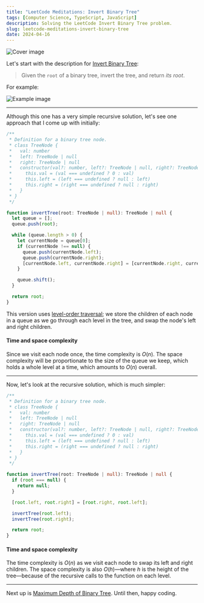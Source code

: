 ```yaml
---
title: "LeetCode Meditations: Invert Binary Tree"
tags: [Computer Science, TypeScript, JavaScript]
description: Solving the LeetCode Invert Binary Tree problem.
slug: leetcode-meditations-invert-binary-tree
date: 2024-04-16
---
```


![Cover image](https://raw.githubusercontent.com/rivea0/leetcode-meditations-assets/main/src/2024-04-16/32-lm.png)

Let's start with the description for [Invert Binary Tree](https://leetcode.com/problems/invert-binary-tree):

> Given the `root` of a binary tree, invert the tree, and return _its root_.


For example:

![Example image](https://assets.leetcode.com/uploads/2021/03/14/invert1-tree.jpg)

---

Although this one has a very simple recursive solution, let's see one approach that I come up with initially:

```ts
/**
 * Definition for a binary tree node.
 * class TreeNode {
 *   val: number
 *   left: TreeNode | null
 *   right: TreeNode | null
 *   constructor(val?: number, left?: TreeNode | null, right?: TreeNode | null) {
 *     this.val = (val === undefined ? 0 : val)
 *     this.left = (left === undefined ? null : left)
 *     this.right = (right === undefined ? null : right)
 *   }
 * }
 */

function invertTree(root: TreeNode | null): TreeNode | null {
  let queue = [];
  queue.push(root);

  while (queue.length > 0) {
    let currentNode = queue[0];
    if (currentNode !== null) {
      queue.push(currentNode.left);
      queue.push(currentNode.right);
      [currentNode.left, currentNode.right] = [currentNode.right, currentNode.left];
    }

    queue.shift();
  }

  return root;
}
```

This version uses [level-order traversal](https://rivea0.github.io/blog/leetcode-meditations-chapter-7-trees#bfs); we store the children of each node in a queue as we go through each level in the tree, and swap the node's left and right children.

#### Time and space complexity

Since we visit each node once, the time complexity is $O(n)$.
The space complexity will be proportionate to the size of the queue we keep, which holds a whole level at a time, which amounts to $O(n)$ overall.

---

Now, let's look at the recursive solution, which is much simpler:

```ts
/**
 * Definition for a binary tree node.
 * class TreeNode {
 *   val: number
 *   left: TreeNode | null
 *   right: TreeNode | null
 *   constructor(val?: number, left?: TreeNode | null, right?: TreeNode | null) {
 *     this.val = (val === undefined ? 0 : val)
 *     this.left = (left === undefined ? null : left)
 *     this.right = (right === undefined ? null : right)
 *   }
 * }
 */

function invertTree(root: TreeNode | null): TreeNode | null {
  if (root === null) {
    return null;
  }

  [root.left, root.right] = [root.right, root.left];

  invertTree(root.left);
  invertTree(root.right);

  return root;
}
```

#### Time and space complexity

The time complexity is $O(n)$ as we visit each node to swap its left and right children. The space complexity is also $O(h)$—where $h$ is the height of the tree—because of the recursive calls to the function on each level.

---

Next up is [Maximum Depth of Binary Tree](https://leetcode.com/problems/maximum-depth-of-binary-tree/). Until then, happy coding.
